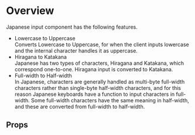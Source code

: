 
<Meta of={DemoStories} />

# Overview

Japanese input component has the following features.

- Lowercase to Uppercase  
  Converts Lowercase to Uppercase, for when the client inputs lowercase and the internal character handles it as uppercase.
- Hiragana to Katakana  
  Japanese has two types of characters, Hiragana and Katakana, which correspond one-to-one. Hiragana input is converted to Katakana.
- Full-width to Half-width  
  In Japanese, characters are generally handled as multi-byte full-width characters rather than single-byte half-width characters, and for this reason Japanese keyboards have a function to input characters in full-width. Some full-width characters have the same meaning in half-width, and these are converted from full-width to half-width.

<Primary />

## Props

<Controls />
